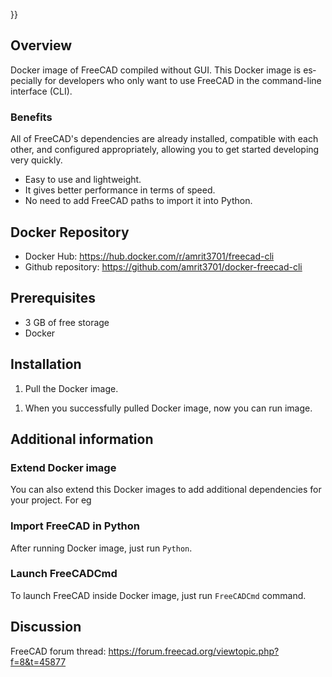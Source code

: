 <languages/>
{{UnfinishedDocu{{#translation:}}}}

<div lang="en" dir="ltr" class="mw-content-ltr">
{{Docnav
|[[Compile_on_Docker|Compile on Docker]]
|[[Compiling_(Speeding_up)|Compiling (Speeding up)]]
}}
</div>

{{TOCright}}

<div lang="en" dir="ltr" class="mw-content-ltr">
==Overview==
</div>

<div lang="en" dir="ltr" class="mw-content-ltr">
Docker image of FreeCAD compiled without GUI. This Docker image is especially for developers who only want to use FreeCAD in the command-line interface (CLI).
</div>

<div lang="en" dir="ltr" class="mw-content-ltr">
===Benefits===
</div>

<div lang="en" dir="ltr" class="mw-content-ltr">
All of FreeCAD's dependencies are already installed, compatible with each other, and configured appropriately, allowing you to get started developing very quickly.
* Easy to use and lightweight.
* It gives better performance in terms of speed.
* No need to add FreeCAD paths to import it into Python.
</div>

<div lang="en" dir="ltr" class="mw-content-ltr">
==Docker Repository==
</div> 

<div lang="en" dir="ltr" class="mw-content-ltr">
* Docker Hub: https://hub.docker.com/r/amrit3701/freecad-cli
* Github repository: https://github.com/amrit3701/docker-freecad-cli
</div>

<div lang="en" dir="ltr" class="mw-content-ltr">
==Prerequisites==
</div> 

<div lang="en" dir="ltr" class="mw-content-ltr">
* 3 GB of free storage
* Docker
</div>

<div lang="en" dir="ltr" class="mw-content-ltr">
==Installation==
</div> 

<div lang="en" dir="ltr" class="mw-content-ltr">
# Pull the Docker image.
</div>{{Code|lang=bash|code=
docker pull amrit3701/freecad-cli:latest
}}
<div lang="en" dir="ltr" class="mw-content-ltr">
# When you successfully pulled Docker image, now you can run image.
</div>{{Code|lang=bash|code=
docker run -it amrit3701/freecad-cli:lastest bash
}}


<div lang="en" dir="ltr" class="mw-content-ltr">
==Additional information==
</div> 

<div lang="en" dir="ltr" class="mw-content-ltr">
===Extend Docker image===
</div> 

<div lang="en" dir="ltr" class="mw-content-ltr">
You can also extend this Docker images to add additional dependencies for your project. For eg
</div>
{{Code|lang=docker|code=

# Dockerfile

FROM amrit3701/freecad-cli:lastest

# Add additional dependencies

# pip3.8 install <some_package>
}}

<div lang="en" dir="ltr" class="mw-content-ltr">
===Import FreeCAD in Python===
</div> 

<div lang="en" dir="ltr" class="mw-content-ltr">
After running Docker image, just run <code>Python</code>.
</div>

{{Code|lang=bash|code=
$ docker run -it amrit3701/freecad-cli:lastest bash
root@f0ec904cf9b9:/# python3.8
Python 3.8.5 (default, Jul 20 2020, 19:48:14)
[GCC 7.5.0] on linux
Type "help", "copyright", "credits" or "license" for more information.
>>> import FreeCAD
>>> import Part
>>> import Draft
>>> import Arch
}}

<div lang="en" dir="ltr" class="mw-content-ltr">
===Launch FreeCADCmd===
</div> 

<div lang="en" dir="ltr" class="mw-content-ltr">
To launch FreeCAD inside Docker image, just run <code>FreeCADCmd</code> command.
</div>

<div lang="en" dir="ltr" class="mw-content-ltr">
==Discussion==
</div> 

<div lang="en" dir="ltr" class="mw-content-ltr">
FreeCAD forum thread: https://forum.freecad.org/viewtopic.php?f=8&t=45877
</div>


<div lang="en" dir="ltr" class="mw-content-ltr">
{{Docnav
|[[Compile_on_Docker|Compile on Docker]]
|[[Compiling_(Speeding_up)|Compiling (Speeding up)]]
}}
</div>